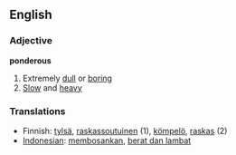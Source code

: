 ==English==
=== Adjective ===

'''ponderous'''

# Extremely [[dull]] or [[boring]]
# [[Slow]] and [[heavy]]

=== Translations ===
*Finnish: [[tylsä]], [[raskassoutuinen]] (1), [[kömpelö]], [[raskas]] (2)
*[[Indonesian]]: [[bosan|membosankan]], [[berat dan lambat]]